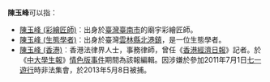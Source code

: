'''陳玉峰'''可以指：
* [[陳玉峰_(彩繪匠師)|陳玉峰 (彩繪匠師)]]︰出身於[[臺灣|臺灣]][[臺南市|臺南市]]的廟宇彩繪匠師。
* [[陳玉峰_(生態學者)|陳玉峰 (生態學者)]]︰出身於臺灣[[雲林縣|雲林縣]][[北港鎮_(台灣)|北港鎮]]，是一位生態學者。
* [[陳玉峰_(香港)|陳玉峰 (香港)]]︰香港法律界人士，事務律師，曾任《[[香港經濟日報|香港經濟日報]]》記者。於《[[中大學生報|中大學生報]]》[[中大學生報情色版事件|情色版事件]]期間為該報編輯。因涉嫌於參加2011年7月1日[[七一遊行|七一遊行]]時非法集會，於2013年5月8日被捕。
{{disambig|Y玉峰|cat=三字陳姓人名消歧义}}
